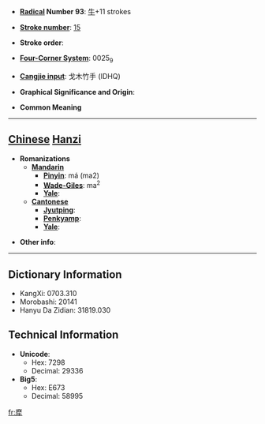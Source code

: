 * '''[[Wiktionary:Chinese radical index| Radical]] Number 93''': [[Wiktionary:Chinese radical index 牛|牛]]+11 strokes

* '''[[Wiktionary:Chinese total strokes index|Stroke number]]''': [[Wiktionary:Chinese total strokes index 15|15]]

* '''Stroke order''': 

* '''[[Wiktionary:Chinese four corner index|Four-Corner System]]''': 0025<sub>9</sub>

* '''[[Wiktionary:Chinese Cangjie index|Cangjie input]]''': 戈木竹手 (IDHQ)

* '''Graphical Significance and Origin''': 

* '''Common Meaning'''

----

== [[Chinese]] [[Hanzi]] ==

* '''Romanizations'''
** '''[[Mandarin]]'''
*** '''[[Pinyin]]''': má (ma2)
*** '''[[Wade-Giles]]''': ma<sup>2</sup>
*** '''[[Yale]]''': 
** '''[[Cantonese]]'''
*** '''[[Jyutping]]''':
*** '''[[Penkyamp]]''': 
*** '''[[Yale]]''': 

* '''Other info''': 

----

== Dictionary Information ==

* KangXi: 0703.310
* Morobashi: 20141
* Hanyu Da Zidian: 31819.030

== Technical Information ==

* '''Unicode''':
** Hex: 7298
** Decimal: 29336
* '''Big5''':
** Hex: E673
** Decimal: 58995

[[fr:犘]]